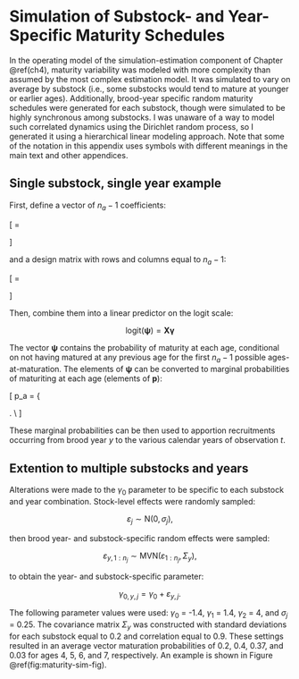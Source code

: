 # Simulation of Substock- and Year-Specific Maturity Schedules {#appendix-d}

\doublespacing

\noindent
In the operating model of the simulation-estimation component of Chapter \@ref(ch4), maturity variability was modeled with more complexity than assumed by the most complex estimation model. It was simulated to vary on average by substock (i.e., some substocks would tend to mature at younger or earlier ages). Additionally, brood-year specific random maturity schedules were generated for each substock, though were simulated to be highly synchronous among substocks. I was unaware of a way to model such correlated dynamics using the Dirichlet random process, so I generated it using a hierarchical linear modeling approach. Note that some of the notation in this appendix uses symbols with different meanings in the main text and other appendices.

## Single substock, single year example

\noindent
First, define a vector of $n_a - 1$ coefficients:

\[
\boldsymbol{\gamma}=
  \begin{bmatrix}
    \gamma_{0} & \gamma_1 & \gamma_2
  \end{bmatrix}
\]

\noindent
and a design matrix with rows and columns equal to $n_a - 1$:

\[
\mathbf{X}=
  \begin{bmatrix}
    1 & 0 & 0 \\
    1 & 1 & 0 \\
    1 & 0 & 1
  \end{bmatrix}
\]

\noindent
Then, combine them into a linear predictor on the logit scale:

$$\text{logit}(\boldsymbol{\psi}) = \mathbf{X}\boldsymbol{\gamma}$$

\noindent
The vector $\boldsymbol{\psi}$ contains the probability of maturity at each age, conditional on not having matured at any previous age for the first $n_a - 1$ possible ages-at-maturation. The elements of $\boldsymbol{\psi}$ can be converted to marginal probabilities of maturiting at each age (elements of $\boldsymbol{p}$):

\[
  p_a = \left\{ \begin{array}{ll}
  \psi_a & \mbox{if $a = 1$} \\
  \psi_a(1 - \sum_{a=1}^{a-1} p_a) & \mbox{if 1 < $a$ < $n_a - 1$} \\
  1 - \sum_{a=1}^{a-1} p_a & \mbox{if $a = n_a$ } \\
  \end{array}
  \right. \\
\]

\noindent
These marginal probabilities can be then used to apportion recruitments occurring from brood year $y$ to the various calendar years of observation $t$.

## Extention to multiple substocks and years

\noindent
Alterations were made to the $\gamma_0$ parameter to be specific to each substock and year combination. Stock-level effects were randomly sampled:

$$\varepsilon_{j} \sim \text{N}(0, \sigma_{j}),$$

\noindent
then brood year- and substock-specific random effects were sampled:

$$\varepsilon_{y,1:n_j} \sim \text{MVN}(\varepsilon_{1:n_j}, \Sigma_{y}),$$

\noindent
to obtain the year- and substock-specific parameter:

$$\gamma_{0,y,j} = \gamma_0 + \varepsilon_{y,j}.$$

The following parameter values were used: $\gamma_0$ = -1.4, $\gamma_1$ = 1.4, $\gamma_2$ = 4, and $\sigma_{j}$ = 0.25. The covariance matrix $\Sigma_y$ was constructed with standard deviations for each substock equal to 0.2 and correlation equal to 0.9. These settings resulted in an average vector maturation probabilities of 0.2, 0.4, 0.37, and 0.03 for ages 4, 5, 6, and 7, respectively. An example is shown in Figure \@ref(fig:maturity-sim-fig).

\begin{figure}
  \centering
  \includegraphics{img/Ch4/maturity-sim-fig.jpg}
  \caption{Simulated probability of maturation-at-age for 13 simulated substocks over time. The horizontal dashed line represents maturity without substock or year random effects and the black solid represents the average across substocks. Note the highly correlated patterns in year-specific variability.}
  \label{fig:maturity-sim-fig}
\end{figure}

\singlespacing





